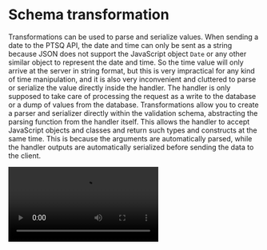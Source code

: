 
# Schema transformation

Transformations can be used to parse and serialize values.
When sending a date to the PTSQ API, the date and time can only be sent as a string because JSON does not support the JavaScript object `Date` or any other similar object to represent the date and time.
So the time value will only arrive at the server in string format, but this is very impractical for any kind of time manipulation, and it is also very inconvenient and cluttered to parse or serialize the value directly inside the handler.
The handler is only supposed to take care of processing the request as a write to the database or a dump of values from the database.
Transformations allow you to create a parser and serializer directly within the validation schema, abstracting the parsing function from the handler itself.
This allows the handler to accept JavaScript objects and classes and return such types and constructs at the same time.
This is because the arguments are automatically parsed, while the handler outputs are automatically serialized before sending the data to the client.

<Video src="/assets/transformations.mp4" />

```ts copy filename="URL transformations"
const URLSchema = Type.Transformation(Type.String())
  .Decode((arg) => new URL(arg))
  .Encode((arg) => arg.toISOString());

resolver
  .args(z.object({ url: URLSchema }))
  .output(URLSchema)
  .query(
    ({ input /* { url: { URL } }  */ }) =>
      new URL(`http://localhost:3000/${input.url.pathname}`),
  );
```
